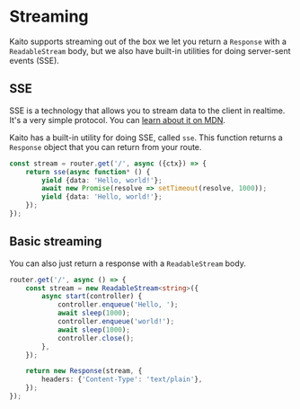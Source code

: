 # Streaming

Kaito supports streaming out of the box we let you return a `Response` with a `ReadableStream` body, but we also have built-in utilities for doing server-sent events (SSE).

## SSE

SSE is a technology that allows you to stream data to the client in realtime. It's a very simple protocol. You can [learn about it on MDN](https://developer.mozilla.org/en-US/docs/Web/API/Server-sent_events/Using_server-sent_events).

Kaito has a built-in utility for doing SSE, called `sse`. This function returns a `Response` object that you can return from your route.

```ts
const stream = router.get('/', async ({ctx}) => {
	return sse(async function* () {
		yield {data: 'Hello, world!'};
		await new Promise(resolve => setTimeout(resolve, 1000));
		yield {data: 'Hello, world!'};
	});
});
```

## Basic streaming

You can also just return a response with a `ReadableStream` body.

```ts
router.get('/', async () => {
	const stream = new ReadableStream<string>({
		async start(controller) {
			controller.enqueue('Hello, ');
			await sleep(1000);
			controller.enqueue('world!');
			await sleep(1000);
			controller.close();
		},
	});

	return new Response(stream, {
		headers: {'Content-Type': 'text/plain'},
	});
});
```
